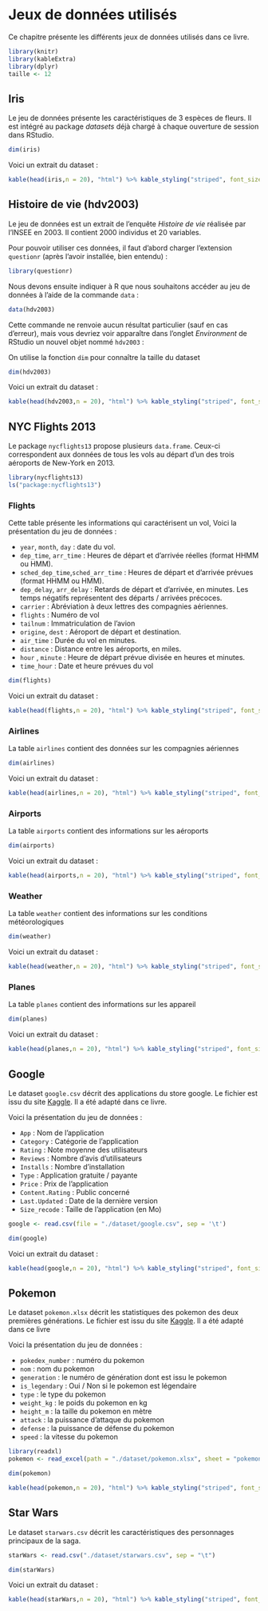 # Jeux de données utilisés {#all_dataset}

Ce chapitre présente les différents jeux de données utilisés dans ce livre.

```r
library(knitr)
library(kableExtra)
library(dplyr)
taille <- 12
```


## Iris

Le jeu de données présente les caractéristiques de 3 espèces de fleurs. Il est intégré au package *datasets* déjà chargé à chaque ouverture de session dans RStudio.


```r
dim(iris)
```

Voici un extrait du dataset :

```r
kable(head(iris,n = 20), "html") %>% kable_styling("striped", font_size = taille) %>% scroll_box(width = "100%", height = "400px")
```

## Histoire de vie (hdv2003)

Le jeu de données est un extrait de l'enquête *Histoire de vie* réalisée par l'INSEE en 2003. Il contient 2000 individus et 20 variables.

Pour pouvoir utiliser ces données, il faut d'abord charger l'extension `questionr` (après l'avoir installée, bien entendu) :

```r
library(questionr)
```

Nous devons ensuite indiquer à R que nous souhaitons accéder au jeu de données à l'aide de la commande `data` :

```r
data(hdv2003)
```

Cette commande ne renvoie aucun résultat particulier (sauf en cas d'erreur), mais vous devriez voir apparaître dans l'onglet *Environment* de RStudio un nouvel objet nommé `hdv2003` :

On utilise la fonction `dim` pour connaître la taille du dataset

```r
dim(hdv2003)
```

Voici un extrait du dataset :

```r
kable(head(hdv2003,n = 20), "html") %>% kable_styling("striped", font_size = taille) %>% scroll_box(width = "100%", height = "400px")
```

## NYC Flights 2013

Le package `nycflights13` propose plusieurs `data.frame`. Ceux-ci correspondent aux données de tous les vols au départ d'un des trois aéroports de New-York en 2013.

```r
library(nycflights13)
ls("package:nycflights13")
```

### Flights

Cette table présente les informations qui caractérisent un vol, Voici la présentation du jeu de données :

- `year`, `month`, `day` : date du vol.
- `dep_time`, `arr_time` : Heures de départ et d'arrivée réelles (format HHMM ou HMM).
- `sched_dep_time`,`sched_arr_time` : Heures de départ et d'arrivée prévues (format HHMM ou HMM).
- `dep_delay`, `arr_delay` : Retards de départ et d'arrivée, en minutes. Les temps négatifs représentent des départs / arrivées précoces.
- `carrier` : Abréviation à deux lettres des compagnies aériennes.
- `flights` : Numéro de vol
- `tailnum` : Immatriculation de l'avion
- `origine`, `dest` : Aéroport de départ et destination.
- `air_time` : Durée du vol en minutes.
- `distance` : Distance entre les aéroports, en miles.
- `hour` , `minute` : Heure de départ prévue divisée en heures et minutes.
- `time_hour` : Date et heure prévues du vol

```r
dim(flights)
```

Voici un extrait du dataset :

```r
kable(head(flights,n = 20), "html") %>% kable_styling("striped", font_size = taille) %>% scroll_box(width = "100%", height = "400px")
```

### Airlines

La table `airlines` contient des données sur les compagnies aériennes

```r
dim(airlines)
```

Voici un extrait du dataset :

```r
kable(head(airlines,n = 20), "html") %>% kable_styling("striped", font_size = taille) %>% scroll_box(width = "100%", height = "400px")
```

### Airports

La table `airports` contient des informations sur les aéroports

```r
dim(airports)
```

Voici un extrait du dataset :

```r
kable(head(airports,n = 20), "html") %>% kable_styling("striped", font_size = taille) %>% scroll_box(width = "100%", height = "400px")
```

### Weather

La table `weather` contient des informations sur les conditions météorologiques

```r
dim(weather)
```

Voici un extrait du dataset :

```r
kable(head(weather,n = 20), "html") %>% kable_styling("striped", font_size = taille) %>% scroll_box(width = "100%", height = "400px")
```
### Planes

La table `planes` contient des informations sur les appareil

```r
dim(planes)
```

Voici un extrait du dataset :

```r
kable(head(planes,n = 20), "html") %>% kable_styling("striped", font_size = taille) %>% scroll_box(width = "100%", height = "400px")
```

## Google

Le dataset `google.csv` décrit des applications du store google.
Le fichier est issu du site [ Kaggle ](https://www.kaggle.com/lava18/google-play-store-apps). Il a été adapté dans ce livre.

Voici la présentation du jeu de données :

- `App` : Nom de l'application
- `Category` : Catégorie de l'application
- `Rating` : Note moyenne des utilisateurs
- `Reviews` : Nombre d'avis d'utilisateurs
- `Installs` :  Nombre d'installation
- `Type` : Application gratuite / payante
- `Price` : Prix de l'application
- `Content.Rating` : Public concerné
- `Last.Updated` : Date de la dernière version
- `Size_recode` : Taille de l'application (en Mo)

```r
google <- read.csv(file = "./dataset/google.csv", sep = '\t')
```

```r
dim(google)
```

Voici un extrait du dataset :

```r
kable(head(google,n = 20), "html") %>% kable_styling("striped", font_size = taille) %>% scroll_box(width = "100%", height = "400px")
```

## Pokemon

Le dataset `pokemon.xlsx` décrit les statistiques des pokemon des deux premières générations.
Le fichier est issu du site [ Kaggle ](https://www.kaggle.com/rounakbanik/pokemon). Il a été adapté dans ce livre

Voici la présentation du jeu de données :

- `pokedex_number` : numéro du pokemon
- `nom` : nom du pokemon
- `generation` : le numéro de génération dont est issu le pokemon
- `is_legendary` : Oui / Non si le pokemon est légendaire
- `type` : le type du pokemon
- `weight_kg` : le poids du pokemon en kg
- `height_m` : la taille du pokemon en mètre
- `attack` : la puissance d'attaque du pokemon
- `defense` : la puissance de défense du pokemon
- `speed` : la vitesse du pokemon


```r
library(readxl)
pokemon <- read_excel(path = "./dataset/pokemon.xlsx", sheet = "pokemon")
```


```r
dim(pokemon)
```


```r
kable(head(pokemon,n = 20), "html") %>% kable_styling("striped", font_size = taille) %>% scroll_box(width = "100%", height = "400px")
```


## Star Wars

Le dataset `starwars.csv`  décrit les caractéristiques des personnages principaux de la saga.


```r
starWars <- read.csv("./dataset/starwars.csv", sep = "\t")
```


```r
dim(starWars)
```

Voici un extrait du dataset :

```r
kable(head(starWars,n = 20), "html") %>% kable_styling("striped", font_size = taille) %>% scroll_box(width = "100%", height = "400px")
```